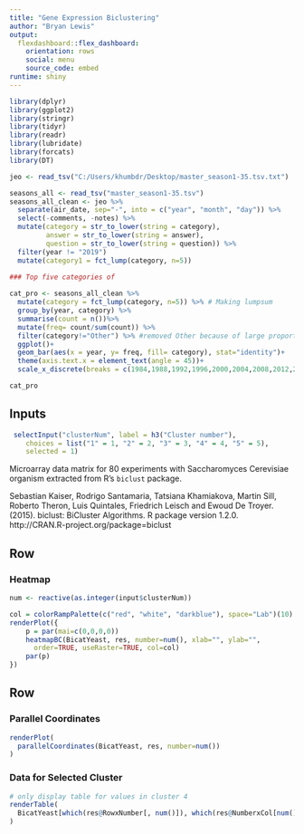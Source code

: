 ```yaml
---
title: "Gene Expression Biclustering"
author: "Bryan Lewis"
output: 
  flexdashboard::flex_dashboard:
    orientation: rows
    social: menu
    source_code: embed
runtime: shiny
---
```


```r
library(dplyr)
library(ggplot2)
library(stringr)
library(tidyr)
library(readr)
library(lubridate)
library(forcats)
library(DT)
```


```r
jeo <- read_tsv("C:/Users/khumbdr/Desktop/master_season1-35.tsv.txt")

seasons_all <- read_tsv("master_season1-35.tsv")
seasons_all_clean <- jeo %>% 
  separate(air_date, sep="-", into = c("year", "month", "day")) %>% 
  select(-comments, -notes) %>% 
  mutate(category = str_to_lower(string = category),
         answer = str_to_lower(string = answer),
         question = str_to_lower(string = question)) %>% 
  filter(year != "2019")
  mutate(category1 = fct_lump(category, n=5))
```


```r
### Top five categories of 
  
cat_pro <- seasons_all_clean %>%
  mutate(category = fct_lump(category, n=5)) %>% # Making lumpsum
  group_by(year, category) %>%
  summarise(count = n())%>%
  mutate(freq= count/sum(count)) %>%
  filter(category!="Other") %>% #removed Other because of large proportion
  ggplot()+
  geom_bar(aes(x = year, y= freq, fill= category), stat="identity")+
  theme(axis.text.x = element_text(angle = 45))+
  scale_x_discrete(breaks = c(1984,1988,1992,1996,2000,2004,2008,2012,2016,2018))

cat_pro
```

Inputs {.sidebar}
-----------------------------------------------------------------------

```r
 selectInput("clusterNum", label = h3("Cluster number"), 
    choices = list("1" = 1, "2" = 2, "3" = 3, "4" = 4, "5" = 5), 
    selected = 1)
```

Microarray data matrix for 80 experiments with Saccharomyces Cerevisiae
organism extracted from R's `biclust` package.

Sebastian Kaiser, Rodrigo Santamaria, Tatsiana Khamiakova, Martin Sill, Roberto
  Theron, Luis Quintales, Friedrich Leisch and Ewoud De Troyer. (2015). biclust:
  BiCluster Algorithms. R package version 1.2.0.
  http://CRAN.R-project.org/package=biclust

Row
-----------------------------------------------------------------------

### Heatmap
    
```r

num <- reactive(as.integer(input$clusterNum))

col = colorRampPalette(c("red", "white", "darkblue"), space="Lab")(10)
renderPlot({
    p = par(mai=c(0,0,0,0))
    heatmapBC(BicatYeast, res, number=num(), xlab="", ylab="",
      order=TRUE, useRaster=TRUE, col=col)
    par(p)
})
```


Row {.tabset}
-----------------------------------------------------------------------

### Parallel Coordinates
    
```r
renderPlot(
  parallelCoordinates(BicatYeast, res, number=num())
)
```
   
### Data for Selected Cluster

```r
# only display table for values in cluster 4
renderTable(
  BicatYeast[which(res@RowxNumber[, num()]), which(res@NumberxCol[num(), ])]
)
```